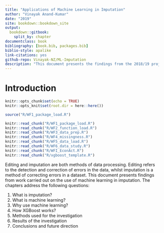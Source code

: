 ```yaml
--- 
title: "Applications of Machine Learning in Imputation"
author: "Vinayak Anand-Kumar"
date: "2019"
site: bookdown::bookdown_site
output: 
  bookdown::gitbook:
    split_by: chapter
documentclass: book
bibliography: [book.bib, packages.bib]
biblio-style: apalike
link-citations: yes
github-repo: Vinayak-NZ/ML-Imputation
description: "This document presents the findings from the 2018/19 project into the use of machine learning in imputation."
---
```


# Introduction

```r
knitr::opts_chunk$set(echo = TRUE)
knitr::opts_knit$set(root.dir = here::here())
```

```r
source("R/WF1_package_load.R")
```

```r
knitr::read_chunk("R/WF1_package_load.R")
knitr::read_chunk("R/WF2_function_load.R")
knitr::read_chunk("R/WF3_data_prep.R")
knitr::read_chunk("R/WF4_missingness.R")
knitr::read_chunk("R/WF5_data_load.R")
knitr::read_chunk("R/WF6_data_study.R")
knitr::read_chunk("R/WFI_EconAct.R")
knitr::read_chunk("R/xgboost_template.R")

```

Editing and imputation are both methods of data processing. Editing refers to the detection and correction of errors in the data, whilst imputation is a method of correcting errors in a dataset. This document presents findings from work carried out on the use of machine learning in imputation. The chapters address the following questions:  
  
1) What is imputation?  
2) What is machine learning?  
3) Why use machine learning?  
4) How XGBoost works?  
5) Methods used for the investigation  
6) Results of the investigation  
7) Conclusions and future direction  